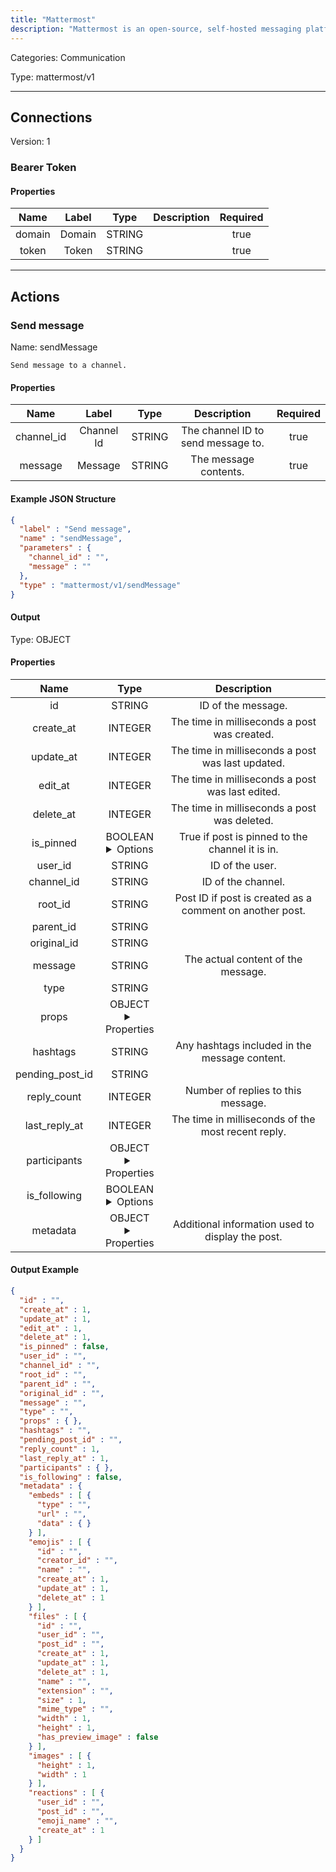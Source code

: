 ```yaml
---
title: "Mattermost"
description: "Mattermost is an open-source, self-hosted messaging platform designed for secure team collaboration and communication."
---
```



Categories: Communication


Type: mattermost/v1

<hr />



## Connections

Version: 1


### Bearer Token

#### Properties

|      Name       |      Label     |     Type     |     Description     | Required |
|:---------------:|:--------------:|:------------:|:-------------------:|:--------:|
| domain | Domain | STRING |  | true |
| token | Token | STRING |  | true |





<hr />


## Actions


### Send message
Name: sendMessage

`Send message to a channel.`

#### Properties

|      Name       |      Label     |     Type     |     Description     | Required |
|:---------------:|:--------------:|:------------:|:-------------------:|:--------:|
| channel_id | Channel Id | STRING | The channel ID to send message to. | true |
| message | Message | STRING | The message contents. | true |

#### Example JSON Structure
```json
{
  "label" : "Send message",
  "name" : "sendMessage",
  "parameters" : {
    "channel_id" : "",
    "message" : ""
  },
  "type" : "mattermost/v1/sendMessage"
}
```

#### Output



Type: OBJECT


#### Properties

|     Name     |     Type     |     Description     |
|:------------:|:------------:|:-------------------:|
| id | STRING | ID of the message. |
| create_at | INTEGER | The time in milliseconds a post was created. |
| update_at | INTEGER | The time in milliseconds a post was last updated. |
| edit_at | INTEGER | The time in milliseconds a post was last edited. |
| delete_at | INTEGER | The time in milliseconds a post was deleted. |
| is_pinned | BOOLEAN <details> <summary> Options </summary> true, false </details> | True if post is pinned to the channel it is in. |
| user_id | STRING | ID of the user. |
| channel_id | STRING | ID of the channel. |
| root_id | STRING | Post ID if post is created as a comment on another post. |
| parent_id | STRING |  |
| original_id | STRING |  |
| message | STRING | The actual content of the message. |
| type | STRING |  |
| props | OBJECT <details> <summary> Properties </summary> &#123;&#125; </details> |  |
| hashtags | STRING | Any hashtags included in the message content. |
| pending_post_id | STRING |  |
| reply_count | INTEGER | Number of replies to this message. |
| last_reply_at | INTEGER | The time in milliseconds of the most recent reply. |
| participants | OBJECT <details> <summary> Properties </summary> &#123;&#125; </details> |  |
| is_following | BOOLEAN <details> <summary> Options </summary> true, false </details> |  |
| metadata | OBJECT <details> <summary> Properties </summary> &#123;[&#123;STRING\(type), STRING\(url), &#123;&#125;\(data)&#125;]\(embeds), [&#123;STRING\(id), STRING\(creator_id), STRING\(name), INTEGER\(create_at), INTEGER\(update_at), INTEGER\(delete_at)&#125;]\(emojis), [&#123;STRING\(id), STRING\(user_id), STRING\(post_id), INTEGER\(create_at), INTEGER\(update_at), INTEGER\(delete_at), STRING\(name), STRING\(extension), INTEGER\(size), STRING\(mime_type), INTEGER\(width), INTEGER\(height), BOOLEAN\(has_preview_image)&#125;]\(files), [&#123;INTEGER\(height), INTEGER\(width)&#125;]\(images), [&#123;STRING\(user_id), STRING\(post_id), STRING\(emoji_name), INTEGER\(create_at)&#125;]\(reactions)&#125; </details> | Additional information used to display the post. |




#### Output Example
```json
{
  "id" : "",
  "create_at" : 1,
  "update_at" : 1,
  "edit_at" : 1,
  "delete_at" : 1,
  "is_pinned" : false,
  "user_id" : "",
  "channel_id" : "",
  "root_id" : "",
  "parent_id" : "",
  "original_id" : "",
  "message" : "",
  "type" : "",
  "props" : { },
  "hashtags" : "",
  "pending_post_id" : "",
  "reply_count" : 1,
  "last_reply_at" : 1,
  "participants" : { },
  "is_following" : false,
  "metadata" : {
    "embeds" : [ {
      "type" : "",
      "url" : "",
      "data" : { }
    } ],
    "emojis" : [ {
      "id" : "",
      "creator_id" : "",
      "name" : "",
      "create_at" : 1,
      "update_at" : 1,
      "delete_at" : 1
    } ],
    "files" : [ {
      "id" : "",
      "user_id" : "",
      "post_id" : "",
      "create_at" : 1,
      "update_at" : 1,
      "delete_at" : 1,
      "name" : "",
      "extension" : "",
      "size" : 1,
      "mime_type" : "",
      "width" : 1,
      "height" : 1,
      "has_preview_image" : false
    } ],
    "images" : [ {
      "height" : 1,
      "width" : 1
    } ],
    "reactions" : [ {
      "user_id" : "",
      "post_id" : "",
      "emoji_name" : "",
      "create_at" : 1
    } ]
  }
}
```




